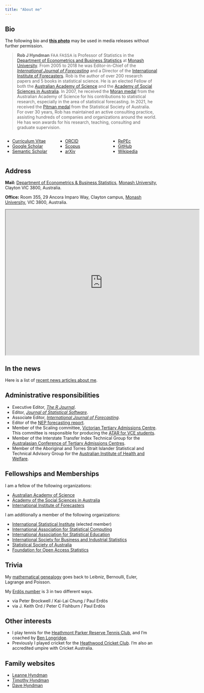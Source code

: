 ```yaml
---
title: "About me"
---
```


## Bio

The following bio and [**this photo**](/img/RJH_AAS.jpg) may be used in media releases without further permission.

>**Rob J Hyndman** <span style="font-size: 10pt;">FAA FASSA</span> is Professor of Statistics in the [Department of Econometrics and Business Statistics](http://business.monash.edu/econometrics-and-business-statistics) at [Monash University](https://www.monash.edu). From 2005 to 2018 he was Editor-in-Chief of the *[International Journal of Forecasting](http://ijf.forecasters.org/)* and a Director of the [International Institute of Forecasters](http://forecasters.org/). Rob is the author of over 200 research papers and 5 books in statistical science. He is an elected Fellow of both the [Australian Academy of Science](https://www.science.org.au/profile/rob-hyndman) and the [Academy of Social Sciences in Australia](https://socialsciences.org.au/academy-fellow/?sId=0032v00003JxrvjAAB). In 2007, he received the [Moran medal](https://www.science.org.au/past-winners/2007-awardees#moran) from the Australian Academy of Science for his contributions to statistical research, especially in the area of statistical forecasting. In 2021, he received the [Pitman medal](https://www.statsoc.org.au/Pitman-Medal-Recipients) from the Statistical Society of Australia. For over 30 years, Rob has maintained an active consulting practice, assisting hundreds of companies and organizations around the world. He has won awards for his research, teaching, consulting and graduate supervision.

:::: {.columns}

::: {.column width="30%"}

<ul class="fa-ul">
  <li><a href="https://github.com/robjhyndman/CV/raw/master/RobHyndmanCV.pdf"><i class="fa-li fa-regular fa-file-pdf"></i>Curriculum Vitae</a></li>
  <li><a href="https://scholar.google.com/citations?user=vamErfkAAAAJ"><i class="fa-li ai ai-google-scholar" style="padding-top:4px;"></i>Google Scholar</a></li>
  <li><a href="https://www.semanticscholar.org/author/R.-Hyndman/145211352"><i class="fa-li ai ai-semantic-scholar" style="padding-top:4px;"></i>Semantic Scholar</a></li>
</ul>

:::

::: {.column width="30%"}

<ul class="fa-ul">
  <li><a href="https://orcid.org/0000-0002-2140-5352"><i class="fa-li ai ai-orcid" style="padding-top:4px;"></i>ORCID</a></li>
  <li><a href="https://www.scopus.com/authid/detail.uri?authorId=7006914313"><i class="fa-li ai ai-scopus" style="padding-top:4px;"></i>Scopus</a></li>
    <li><a href=https://arxiv.org/a/hyndman_r_1.html><i class="fa-li ai ai-arxiv" style="padding-top:4px;"></i>arXiv</a></li>
</ul>

:::

::: {.column width="30%"}
<ul class="fa-ul">
<li><a href="http://ideas.repec.org/e/phy3.html"><i class="fa-li fa-regular fa-lightbulb"></i>RePEc</a></li>
  <li><a href="https://github.com/robjhyndman"><i class="fa-li fa-brands fa-github"></i>GitHub</a></li>
  <li><a href="http://en.wikipedia.org/wiki/Rob_J._Hyndman"><i class="fa-li fa-brands fa-wikipedia-w"></i>Wikipedia</a></li>
</ul>

:::

::::

## Address

**Mail:** [Department of Econometrics & Business Statistics](https://monash.edu/business/ebs), [Monash University](https://monash.edu/), Clayton VIC 3800, Australia.

**Office:** Room 355, 29 Ancora Imparo Way, Clayton campus, [Monash University](https://monash.edu/), VIC 3800, Australia.

<iframe src="https://www.google.com/maps/embed?pb=!1m18!1m12!1m3!1d1573.8494801911916!2d145.13333138705417!3d-37.91409860115737!2m3!1f0!2f0!3f0!3m2!1i1024!2i768!4f13.1!3m3!1m2!1s0x6ad66acc44ceea8d%3A0xa8874d62c042a30f!2s29%20Ancora%20Imparo%20Wy%2C%20Clayton%20VIC%203168!5e0!3m2!1sen!2sau!4v1649573729090!5m2!1sen!2sau" width="640" height="480"></iframe>

## In the news

Here is a list of [recent news articles about me](../news.qmd).

## Administrative responsibilities

  * Executive Editor, *[The R Journal](https://rjournal.github.io)*.
  * Editor, *[Journal of Statistical Software](http://www.jstatsoft.org/)*.
  * Associate Editor, *[International Journal of Forecasting](http://ijf.forecasters.org/)*.
  * Editor of the [NEP forecasting report](http://ideas.repec.org/n/nep-for/).
  * Member of the Scaling committee, [Victorian Tertiary Admissions Centre](http://www.vtac.edu.au). This committee is responsible for producing the [ATAR for VCE students](http://en.wikipedia.org/wiki/Australian_Tertiary_Admission_Rank).
  * Member of the Interstate Transfer Index Technical Group for the [Australasian Conference of Tertiary Admissions Centres](http://www.actac.edu.au).
  * Member of the Aboriginal and Torres Strait Islander Statistical and Technical Advisory Group for the [Australian Institute of Health and Welfare](http://www.aihw.gov.au).

## Fellowships and Memberships

I am a fellow of the following organizations:

  * [Australian Academy of Science](https://www.science.org.au/profile/rob-hyndman)
  * [Academy of the Social Sciences in Australia](https://socialsciences.org.au/academy-fellow/?sId=0032v00003JxrvjAAB)
  * [International Institute of Forecasters](https://forecasters.org/about/fellows/)

I am additionally a member of the following organizations:

  * [International Statistical Institute](http://isi.cbs.nl)  (elected member)
  * [International Association for Statistical Computing](http://www.iasc-isi.org)
  * [International Association for Statistical Education](https://iase-web.org)
  * [International Society for Business and Industrial Statistics](http://isbis-isi.org)
  * [Statistical Society of Australia](http://www.statsoc.org.au)
  * [Foundation for Open Access Statistics](http://foastat.org/)

## Trivia

My [mathematical genealogy](/hyndsight/mathematical-genealogy/) goes back to Leibniz, Bernoulli, Euler, Lagrange and Poisson.

My [Erdös number](http://www.oakland.edu/enp/) is 3 in two different ways.

  * via Peter Brockwell / Kai-Lai Chung / Paul Erdös
  * via J. Keith Ord / Peter C Fishburn / Paul Erdös

## Other interests

 * I play tennis for the [Heathmont Parker Reserve Tennis Club](http://www.hprtc.org.au/), and I'm coached by [Ben Longridge](https://www.facebook.com/advantedgetennis/).
 * Previously I played cricket for the [Heathwood Cricket Club](https://www.heathwood.cc/). I'm also an accredited umpire with Cricket Australia.

## Family websites

  * [Leanne Hyndman](https://www.riverbankcounselling.com/)
  * [Timothy Hyndman](https://timothyhyndman.com/)
  * [Dave Hyndman](https://www.davejhyndman.com/)
